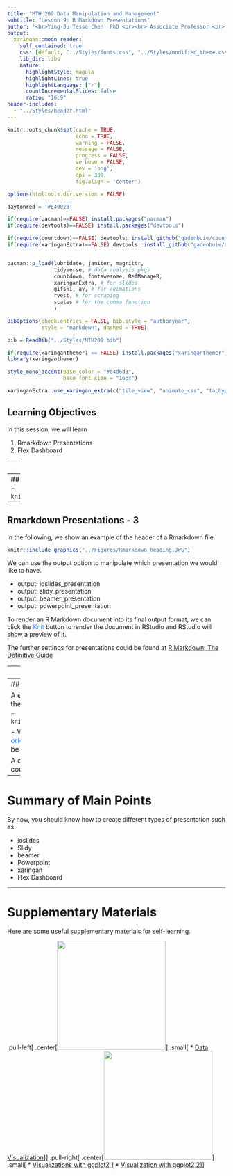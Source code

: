 ```yaml
---
title: "MTH 209 Data Manipulation and Management"
subtitle: "Lesson 9: R Markdown Presentations" 
author: '<br>Ying-Ju Tessa Chen, PhD <br><br> Associate Professor <br> Department of Mathematics<br> University of Dayton <br><br> [`r icons::icon_style(icons::fontawesome("twitter"), fill = "white")` @ying-ju](https://twitter.com/ju_tessa) <br> [`r icons::icon_style(icons::fontawesome("github"), fill = "white")` ying-ju](https://github.com/ying-ju/) <br> [`r icons::icon_style(icons::fontawesome("paper-plane", style = "solid"), fill = "white")` ychen4@udayton.edu](mailto:ychen4@udayton.edu)<br>'
output:
  xaringan::moon_reader:
    self_contained: true
    css: [default, "../Styles/fonts.css", "../Styles/modified_theme.css"]
    lib_dir: libs
    nature:
      highlightStyle: magula
      highlightLines: true
      highlightLanguage: ["r"]
      countIncrementalSlides: false
      ratio: "16:9"
header-includes:  
  - "../Styles/header.html"
---
```


```r
knitr::opts_chunk$set(cache = TRUE,
                      echo = TRUE,
                      warning = FALSE,
                      message = FALSE,
                      progress = FALSE, 
                      verbose = FALSE,
                      dev = 'png',
                      dpi = 300,
                      fig.align = 'center')

options(htmltools.dir.version = FALSE)

daytonred = '#E4002B'

if(require(pacman)==FALSE) install.packages("pacman")
if(require(devtools)==FALSE) install.packages("devtools")

if(require(countdown)==FALSE) devtools::install_github("gadenbuie/countdown")
if(require(xaringanExtra)==FALSE) devtools::install_github("gadenbuie/xaringanExtra")


pacman::p_load(lubridate, janitor, magrittr,
               tidyverse, # data analysis pkgs
               countdown, fontawesome, RefManageR, 
               xaringanExtra, # for slides
               gifski, av, # for animations
               rvest, # for scraping
               scales # for the comma function
               ) 

BibOptions(check.entries = FALSE, bib.style = "authoryear", 
           style = "markdown", dashed = TRUE)

bib = ReadBib("../Styles/MTH209.bib") 
```

```r
if(require(xaringanthemer) == FALSE) install.packages("xaringanthemer")
library(xaringanthemer)

style_mono_accent(base_color = "#84d6d3",
                  base_font_size = "16px")

xaringanExtra::use_xaringan_extra(c("tile_view", "animate_css", "tachyons", "panelset", "broadcast", "share_again", "search", "fit_screen", "editable", "clipable"))

```

## Learning Objectives

In this session, we will learn

1. Rmarkdown Presentations
2. Flex Dashboard


---
## Rmarkdown Presentations - 1

In order to create a Rmarkdown presentation, we click <span Style="color:#3384FF">File</span> and then find <span Style="color:#3384FF">New File</span> and then <span Style="color:#3384FF">R markdown ...</span> There are four options:

- Html (ioslides): This format allows us to create a slide show and the slides could be broken up into sections by using the heading tags # and ##. If a header is not needed, a new slide could be created using a horizontal rule (- - -).

- Html (Slidy): Similar to ioslides, this format allows to create a slide show broken up into sections by using the heading tag ##. If a header is not needed, a new slide could be created using a horizontal rule (- - -). A Slidy presentation gives a table of content while An ioslides presentation doesn't.  

- PDF (beamer): This format allows to create a beamer presenation (LaTex). The slides could be broken up into sections by using the heading tags # and ##. If a header is not needed, a new slide could be created using a horizontal rule (- - -).

- PowerPoint

---
## Rmarkdown Presentations - 2

```r
knitr::include_graphics("../Figures/presentation.JPG")
```


---
## Rmarkdown Presentations - 3

In the following, we show an example of the header of a Rmarkdown file. 

```r
knitr::include_graphics("../Figures/Rmarkdown_heading.JPG")
```

We can use the output option to manipulate which presentation we would like to have. 

- output: ioslides_presentation
- output: slidy_presentation
- output: beamer_presentation
- output: powerpoint_presentation

To render an R Markdown document into its final output format, we can click the <span Style="color:#3384FF">Knit</span> button to render the document in RStudio and RStudio will show a preview of it. 

The further settings for presentations could be found at [R Markdown: The Definitive Guide](https://bookdown.org/yihui/rmarkdown/presentations.html)


---
## xaringan Presentation

A easy way to start creating a xaringan presentation is to use the R markdown template with <span Style="color:#3384FF">Ninja Presentation</span> or <span Style="color:#3384FF">Ninja Themed Presentation</span>.

```r
knitr::include_graphics("../Figures/xaringan.JPG")
```

A comprehensive tutorial regarding xaringan presentation could be found at [xaringan Presentation](https://bookdown.org/yihui/rmarkdown/xaringan.html)

---
## Flex Dashboard

A easy way to start creating a Flex dashboard is to use the R markdown template with <span Style="color:#3384FF">Flex Dashboard</span>.

```r
knitr::include_graphics("../Figures/dashboard.JPG")
```

- We can use # to create multiple pages. 
- We can use <span Style="color:#3384FF">orientation</span> in the <span Style="color:#3384FF">output</span> options to specify the layout to be <span Style="color:#3384FF">columns</span> or <span Style="color:#3384FF">rows</span>. 

A comprehensive tutorial regarding Flex Dashboard could be found at [flexdashboard](https://pkgs.rstudio.com/flexdashboard/)

---
# Summary of Main Points

By now, you should know how to create different types of presentation such as

- ioslides
- Slidy
- beamer
- Powerpoint
- xaringan
- Flex Dashboard


---
# Supplementary Materials

Here are some useful supplementary materials for self-learning. 

.pull-left[
.center[[<img src="https://r4ds.hadley.nz/cover.jpg" height="250px">](https://r4ds.hadley.nz)]
.small[
* [Data Visualization](https://r4ds.hadley.nz/data-visualize)
]
]
.pull-right[
.center[[<img src="../Figures/RPubs.png" height="250px">](https://RPubs.com)]
.small[
* [Visualizations with ggplot2 1](https://rpubs.com/chrisbrunsdon/UG_ggplot)
* [Visualization with ggplot2 2](https://rpubs.com/Cisco_Self_Serve/318832)
]
]
